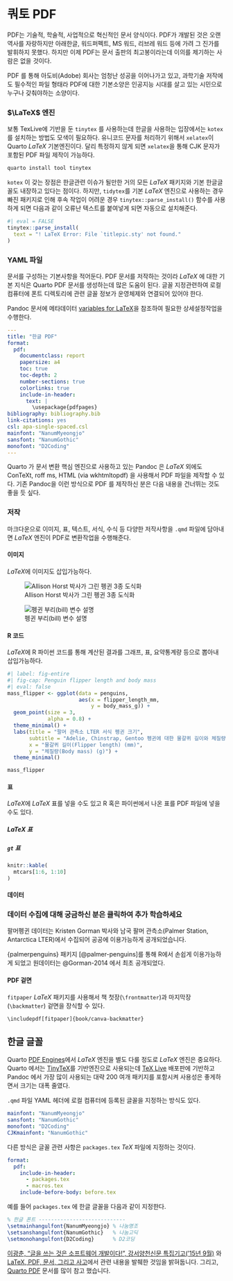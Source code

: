 
# 쿼토 PDF

PDF는 기술적, 학술적, 사업적으로 혁신적인 문서 양식이다. PDF가 개발된 것은 오랜 역사를 자랑하지만 아래한글, 워드퍼펙트, MS 워드, 리브레 워드 등에 가려 그 진가를  발휘하지 못했다. 하지만 이제 PDF는 문서 출판의 최고봉이라는데 이의를 제기하는  사람은 없을 것이다.

PDF 를 통해 아도비(Adobe) 회사는 엄청난 성공을 이어나가고 있고, 과학기술 
저작에도 필수적인 파일 형태라 PDF에 대한 기본소양은 인공지능 시대를 
살고 있는 시민으로 누구나 갖춰야하는 소양이다.


### $\LaTeX$ 엔진

보통 TexLive에 기반을 둔 `tinytex` 를 사용하는데 한글을 사용하는 입장에서는 `kotex`를 설치하는 방법도 모색이 필요하다.
유니코드 문자를 처리하기 위해서 `xelatex`이 Quarto $LaTeX$ 기본엔진이다. 달리 특정하지 않게 되면 `xelatex`을 통해 CJK 문자가 포함된 PDF 파일 제작이 가능하다.

````bash
quarto install tool tinytex
````

`kotex` 이 갖는 장점은 한글관련 이슈가 될만한 거의 모든 $LaTeX$ 패키지와 기본 한글글꼴도 내장하고 있다는 점이다. 하지만, `tidytex`를 기본 $LaTeX$ 엔진으로 사용하는 경우 빠진 패키지로 인해 후속 작업이 어려운 경우 `tinytex::parse_install()` 함수를 사용하게 되면 다음과 같이 오류난 텍스트를 붙여넣게 되면 자동으로 설치해준다. 

```r
#| eval = FALSE
tinytex::parse_install(
  text = "! LaTeX Error: File `titlepic.sty' not found."
)
```



### YAML 파일

문서를 구성하는 기본사항을 적어둔다. PDF 문서를 저작하는 것이라 $LaTeX$ 에 
대한 기본 지식은 Quarto PDF 문서를 생성하는데 많은 도움이 된다.
글꼴 지정관련하여 로컬 컴퓨터에 폰트 디렉토리에 관련 글꼴 정보가 운영체제와 
연결되어 있어야 한다.

Pandoc 문서에 메타데이터 [variables for LaTeX](https://pandoc.org/MANUAL.html#variables-for-latex)을 참조하여 필요한 상세설정작업을 수행한다.

````yaml
---
title: "한글 PDF"
format: 
  pdf:
    documentclass: report
    papersize: a4
    toc: true
    toc-depth: 2
    number-sections: true
    colorlinks: true
    include-in-header: 
      text: |
        \usepackage{pdfpages} 
bibliography: bibliography.bib
link-citations: yes
csl: apa-single-spaced.csl
mainfont: "NanumMyeongjo"
sansfont: "NanumGothic"
monofont: "D2Coding"
---
````

Quarto 가 문서 변환 핵심 엔진으로 사용하고 있는 Pandoc 은 $LaTeX$ 외에도 
ConTeXt, roff ms, HTML (via wkhtmltopdf) 을 사용해서 PDF 파일을 제작할 수 있다.
기존 Pandoc을 이런 방식으로 PDF 를 제작하신 분은 다음 내용을 건너뛰는 것도 좋을 듯 싶다.

### 저작

마크다운으로 이미지, 표, 텍스트, 서식, 수식 등 다양한 저작사항을 `.qmd` 파일에 담아내면 $LaTeX$ 엔진이 PDF로 변환작업을 수행해준다.

#### 이미지

$LaTeX$에 이미지도 삽입가능하다.

::: {layout-ncol=2}
![Allison Horst 박사가 그린 펭귄 3종 도식화](images/penguin_species.png){#fig-penguins}

![펭귄 부리(bill) 변수 설명](images/culmen_depth.png){#fig-bill}
:::

#### R 코드

$LaTeX$에 R 파이썬 코드를 통해 계산된 결과를 그래프, 표, 요약통계량 등으로 뽑아내 삽입가능하다.

```r
#| label: fig-entire
#| fig-cap: Penguin flipper length and body mass
#| eval: false
mass_flipper <- ggplot(data = penguins,
                       aes(x = flipper_length_mm,
                           y = body_mass_g)) +
  geom_point(size = 3,
             alpha = 0.8) +
  theme_minimal() +
  labs(title = "팔머 관측소 LTER 서식 펭귄 크기",
       subtitle = "Adelie, Chinstrap, Gentoo 펭귄에 대한 물갈퀴 길이와 체질량",
       x = "물갈퀴 길이(Flipper length) (mm)",
       y = "체질량(Body mass) (g)") +
  theme_minimal()

mass_flipper
```

#### 표

$LaTeX$에 $LaTeX$ 표를 넣을 수도 있고 R 혹은 파이썬에서 
나온 표를 PDF 파일에 넣을 수도 있다.

##### LaTeX 표 

\begin{tabular}{|l|l|}\hline
연령 & 빈도수 \\ \hline
18--25  & 15 \\
26--35  & 33 \\
36--45  & 22 \\ \hline
\end{tabular}

##### `gt` 표


```r
knitr::kable(
  mtcars[1:6, 1:10]
)
```

#### 데이터

:::{.callout-caution collapse="true"}
### 데이터 수집에 대해 궁금하신 분은 클릭하여 추가 학습하세요
팔머펭귄 데이터는 Kristen Gorman 박사와 남국 팔머 관측소(Palmer Station, Antarctica LTER)에서 수집되어 공공에 이용가능하게 공개되었습니다.
:::

{palmerpenguins} 패키지 [@palmer-penguins]를 통해 R에서 손쉽게 이용가능하게 
되었고 원데이터는 @Gorman-2014 에서 최초 공개되었다.


#### PDF 겉면

`fitpaper` $LaTeX$ 패키지를 사용해서 책 첫장(`\frontmatter`)과 마지막장(`\backmatter`) 겉면을 장식할 수 있다.

````pdf
\includepdf[fitpaper]{book/canva-backmatter}
````

## 한글 글꼴

Quarto [PDF Engines](https://quarto.org/docs/output-formats/pdf-engine.html)에서 $LaTeX$ 엔진을 별도 다룰 정도로 $LaTeX$ 엔진은 중요하다.
Quarto 에서는 [TinyTeX](https://yihui.org/tinytex/)를 기반엔진으로 사용되는데 [TeX Live](https://tug.org/texlive/) 배포판에 기반하고 Pandoc 에서 가장 많이 사용되는 대략 200 여개 패키지를 포함시켜 사용성은 좋게하면서 크기는 대폭 줄였다.

`.qmd` 파일 YAML 헤더에 로컬 컴퓨터에 등록된 글꼴을 지정하는 방식도 있다.

````yaml
mainfont: "NanumMyeongjo"
sansfont: "NanumGothic"
monofont: "D2Coding"
CJKmainfont: "NanumGothic"
````

다른 방식은 글꼴 관련 사항은 `packages.tex` $TeX$ 파일에 지정하는 것이다.

````yaml
format:
  pdf:
    include-in-header:
      - packages.tex
      - macros.tex
    include-before-body: before.tex
````

예를 들어 `packages.tex` 에 한글 글꼴을 다음과 같이 지정한다.

````latex
% 한글 폰트 ----------------------------
\setmainhangulfont{NanumMyeongjo} % 나눔명조
\setsanshangulfont{NanumGothic}   % 나눔고딕
\setmonohangulfont{D2Coding}      % D2코딩
````

:::{.callout-note collapse="false"} 
 
[이광춘, "글을 쓰는 것은 소프트웨어 개발이다!", 강서양천신문 특집기고(’15년 9월)](https://aispiration.com/ds-authoring/ct-writing.html) 와 [LaTeX, PDF, 문서, 그리고 사고](http://aispiration.com/latex/)에서 관련 내용을 발췌한 것임을 밝혀둡니다. 그리고, [Quarto PDF](https://quarto.org/docs/output-formats/pdf-basics.html) 문서를 많이 참고 했습니다.
::: 
